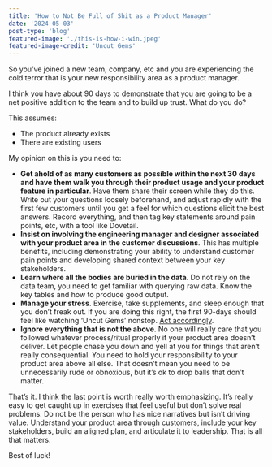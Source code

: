 ```yaml
---
title: 'How to Not Be Full of Shit as a Product Manager'
date: '2024-05-03'
post-type: 'blog'
featured-image: './this-is-how-i-win.jpeg'
featured-image-credit: 'Uncut Gems'
---
```


So you’ve joined a new team, company, etc and you are experiencing the cold terror that is your new responsibility area as a product manager.

I think you have about 90 days to demonstrate that you are going to be a net positive addition to the team and to build up trust. What do you do?

This assumes:

- The product already exists
- There are existing users

My opinion on this is you need to:

- **Get ahold of as many customers as possible within the next 30 days and have them walk you through their product usage and your product feature in particular**. Have them share their screen while they do this. Write out your questions loosely beforehand, and adjust rapidly with the first few customers until you get a feel for which questions elicit the best answers. Record everything, and then tag key statements around pain points, etc, with a tool like Dovetail.
- **Insist on involving the engineering manager and designer associated with your product area in the customer discussions**. This has multiple benefits, including demonstrating your ability to understand customer pain points and developing shared context between your key stakeholders.
- **Learn where all the bodies are buried in the data**. Do not rely on the data team, you need to get familiar with querying raw data. Know the key tables and how to produce good output.
- **Manage your stress**. Exercise, take supplements, and sleep enough that you don’t freak out. If you are doing this right, the first 90-days should feel like watching ‘Uncut Gems’ nonstop. [Act accordingly](https://www.jimmyhooker.com/blog/strategies-for-dealing-with-anxiety-and-stress/).
- **Ignore everything that is not the above**. No one will really care that you followed whatever process/ritual properly if your product area doesn’t deliver. Let people chase you down and yell at you for things that aren’t really consequential. You need to hold your responsibility to your product area above all else. That doesn’t mean you need to be unnecessarily rude or obnoxious, but it’s ok to drop balls that don’t matter.

That’s it. I think the last point is worth really worth emphasizing. It’s really easy to get caught up in exercises that feel useful but don’t solve real problems. Do not be the person who has nice narratives but isn’t driving value. Understand your product area through customers, include your key stakeholders, build an aligned plan, and articulate it to leadership. That is all that matters.

Best of luck!
